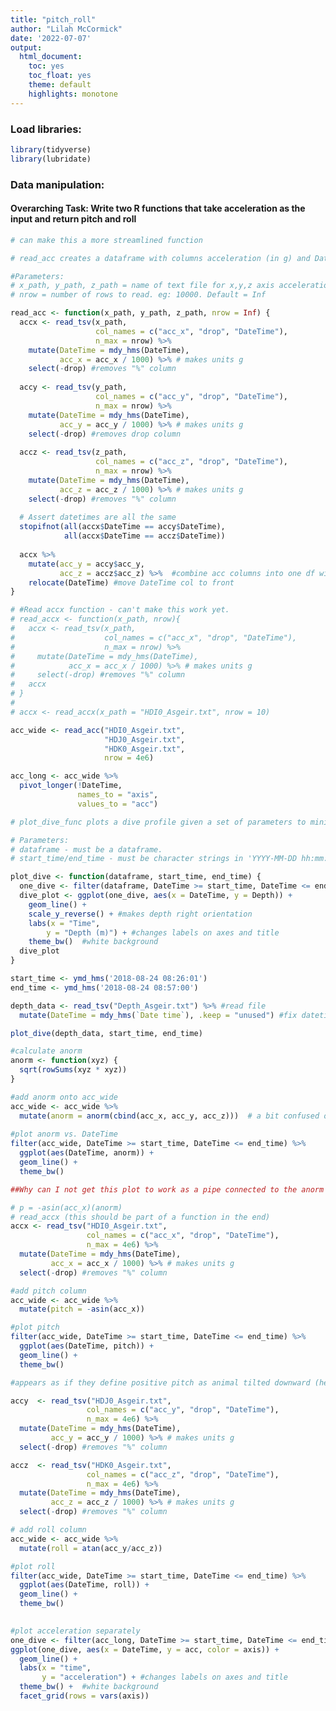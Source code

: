 ```yaml
---
title: "pitch_roll"
author: "Lilah McCormick"
date: '2022-07-07'
output: 
  html_document:
    toc: yes
    toc_float: yes 
    theme: default 
    highlights: monotone
---
```

### Load libraries: 
```r
library(tidyverse)
library(lubridate)
```

### Data manipulation: 
#### Overarching Task: Write two R functions that take acceleration as the input and return pitch and roll

```r
# can make this a more streamlined function 

# read_acc creates a dataframe with columns acceleration (in g) and DateTime to minimize repetitive coding. 

#Parameters: 
# x_path, y_path, z_path = name of text file for x,y,z axis acceleration. eg: "name_of_file.txt"
# nrow = number of rows to read. eg: 10000. Default = Inf

read_acc <- function(x_path, y_path, z_path, nrow = Inf) {
  accx <- read_tsv(x_path, 
                   col_names = c("acc_x", "drop", "DateTime"), 
                   n_max = nrow) %>% 
    mutate(DateTime = mdy_hms(DateTime), 
           acc_x = acc_x / 1000) %>% # makes units g
    select(-drop) #removes "%" column 
  
  accy <- read_tsv(y_path, 
                   col_names = c("acc_y", "drop", "DateTime"), 
                   n_max = nrow) %>% 
    mutate(DateTime = mdy_hms(DateTime), 
           acc_y = acc_y / 1000) %>% # makes units g
    select(-drop) #removes drop column 
  
  accz <- read_tsv(z_path, 
                   col_names = c("acc_z", "drop", "DateTime"), 
                   n_max = nrow) %>% 
    mutate(DateTime = mdy_hms(DateTime), 
           acc_z = acc_z / 1000) %>% # makes units g
    select(-drop) #removes "%" column 
  
  # Assert datetimes are all the same
  stopifnot(all(accx$DateTime == accy$DateTime),
            all(accx$DateTime == accz$DateTime))
  
  accx %>% 
    mutate(acc_y = accy$acc_y,
           acc_z = accz$acc_z) %>%  #combine acc columns into one df with DateTime
    relocate(DateTime) #move DateTime col to front 
}

# #Read accx function - can't make this work yet. 
# read_accx <- function(x_path, nrow){
#   accx <- read_tsv(x_path, 
#                    col_names = c("acc_x", "drop", "DateTime"), 
#                    n_max = nrow) %>% 
#     mutate(DateTime = mdy_hms(DateTime), 
#            acc_x = acc_x / 1000) %>% # makes units g
#     select(-drop) #removes "%" column 
#   accx
# }
# 
# accx <- read_accx(x_path = "HDI0_Asgeir.txt", nrow = 10)
```
 
```r
acc_wide <- read_acc("HDI0_Asgeir.txt", 
                     "HDJ0_Asgeir.txt", 
                     "HDK0_Asgeir.txt", 
                     nrow = 4e6)
```

```r
acc_long <- acc_wide %>% 
  pivot_longer(!DateTime, 
               names_to = "axis", 
               values_to = "acc")
```

```r
# plot_dive_func plots a dive profile given a set of parameters to minimize repetition of code when plotting dive profiles at multiple timescales.

# Parameters: 
# dataframe - must be a dataframe. 
# start_time/end_time - must be character strings in 'YYYY-MM-DD hh:mm:ss' format.

plot_dive <- function(dataframe, start_time, end_time) {
  one_dive <- filter(dataframe, DateTime >= start_time, DateTime <= end_time)
  dive_plot <- ggplot(one_dive, aes(x = DateTime, y = Depth)) +
    geom_line() +
    scale_y_reverse() + #makes depth right orientation 
    labs(x = "Time",
        y = "Depth (m)") + #changes labels on axes and title 
    theme_bw()  #white background
  dive_plot
}
```

```r
start_time <- ymd_hms('2018-08-24 08:26:01')
end_time <- ymd_hms('2018-08-24 08:57:00')

depth_data <- read_tsv("Depth_Asgeir.txt") %>% #read file 
  mutate(DateTime = mdy_hms(`Date time`), .keep = "unused") #fix datetime

plot_dive(depth_data, start_time, end_time)
```


```r
#calculate anorm
anorm <- function(xyz) {
  sqrt(rowSums(xyz * xyz))
}

#add anorm onto acc_wide
acc_wide <- acc_wide %>% 
  mutate(anorm = anorm(cbind(acc_x, acc_y, acc_z)))  # a bit confused on what this does still 
  
#plot anorm vs. DateTime
filter(acc_wide, DateTime >= start_time, DateTime <= end_time) %>% 
  ggplot(aes(DateTime, anorm)) +
  geom_line() +
  theme_bw()

##Why can I not get this plot to work as a pipe connected to the anorm mutate function


```

```r
# p = -asin(acc_x)(anorm)
# read_accx (this should be part of a function in the end)
accx <- read_tsv("HDI0_Asgeir.txt", 
                 col_names = c("acc_x", "drop", "DateTime"), 
                 n_max = 4e6) %>% 
  mutate(DateTime = mdy_hms(DateTime), 
         acc_x = acc_x / 1000) %>% # makes units g
  select(-drop) #removes "%" column 

#add pitch column 
acc_wide <- acc_wide %>% 
  mutate(pitch = -asin(acc_x)) 

#plot pitch 
filter(acc_wide, DateTime >= start_time, DateTime <= end_time) %>% 
  ggplot(aes(DateTime, pitch)) +
  geom_line() +
  theme_bw()

#appears as if they define positive pitch as animal tilted downward (head-first). 
```

```r
accy  <- read_tsv("HDJ0_Asgeir.txt", 
                 col_names = c("acc_y", "drop", "DateTime"), 
                 n_max = 4e6) %>% 
  mutate(DateTime = mdy_hms(DateTime), 
         acc_y = acc_y / 1000) %>% # makes units g
  select(-drop) #removes "%" column 

accz  <- read_tsv("HDK0_Asgeir.txt", 
                 col_names = c("acc_z", "drop", "DateTime"), 
                 n_max = 4e6) %>% 
  mutate(DateTime = mdy_hms(DateTime), 
         acc_z = acc_z / 1000) %>% # makes units g
  select(-drop) #removes "%" column 

# add roll column 
acc_wide <- acc_wide %>% 
  mutate(roll = atan(acc_y/acc_z))  

#plot roll
filter(acc_wide, DateTime >= start_time, DateTime <= end_time) %>% 
  ggplot(aes(DateTime, roll)) +
  geom_line() +
  theme_bw()
  
```


```r
#plot acceleration separately 
one_dive <- filter(acc_long, DateTime >= start_time, DateTime <= end_time)
ggplot(one_dive, aes(x = DateTime, y = acc, color = axis)) +
  geom_line() +
  labs(x = "time",
       y = "acceleration") + #changes labels on axes and title 
  theme_bw() +  #white background
  facet_grid(rows = vars(axis))

```


